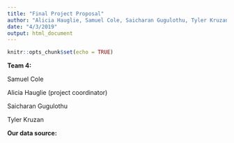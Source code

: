 ```yaml
---
title: "Final Project Proposal"
author: "Alicia Hauglie, Samuel Cole, Saicharan Gugulothu, Tyler Kruzan"
date: "4/3/2019"
output: html_document
---
```


```r
knitr::opts_chunk$set(echo = TRUE)
```

**Team 4:**

Samuel Cole 

Alicia Hauglie (project coordinator)

Saicharan Gugulothu

Tyler Kruzan


**Our data source:**


